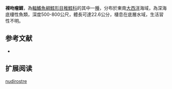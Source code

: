 {{Speciesbox
| name = 裸吻瘤鱈
| status = NE
| status_system = iucn3.1
| trend = unknow
| genus = Guttigadus
| species = nudirostre
| authority = [[Trunov|Trunov]], 1990
| synonyms = *''Paralaemonema nudirostre '',Trunov, 1990 
}}
'''裸吻瘤鱈'''，為[[輻鰭魚綱|輻鰭魚綱]][[鱈形目|鱈形目]][[稚鱈科|稚鱈科]]的其中一[[種|種]]，分布於東南[[大西洋|大西洋]]海域，為深海底棲性魚類，深度500-800公尺，體長可達22.6公分，棲息在底層水域，生活習性不明。

==参考文献==
*{{FishBase_species|genus=Guttigadus|species=nudirostre|year=2016|month=1}}

== 扩展阅读 ==
{{refbegin}}
{{wikispecies-inline|Guttigadus nudirostre|裸吻瘤鱈}}
{{refend}}

{{taxonbar}}

[[Category:瘤鱈屬|nudirostre]]


{{鱈形目小作品}}